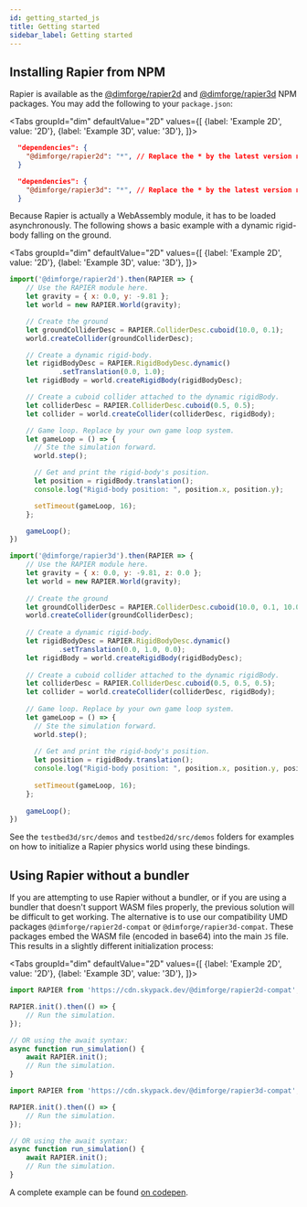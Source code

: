 ```yaml
---
id: getting_started_js
title: Getting started
sidebar_label: Getting started
---
```


## Installing Rapier from NPM
Rapier is available as the [@dimforge/rapier2d](https://www.npmjs.com/package/@dimforge/rapier2d) and
[@dimforge/rapier3d](https://www.npmjs.com/package/@dimforge/rapier3d) NPM packages. You may add the following to
your `package.json`:

<Tabs
  groupId="dim"
  defaultValue="2D"
  values={[
    {label: 'Example 2D', value: '2D'},
    {label: 'Example 3D', value: '3D'},
  ]}>
  <TabItem value="2D">

```json
  "dependencies": {
    "@dimforge/rapier2d": "*", // Replace the * by the latest version number.
  }
```

  </TabItem>
  <TabItem value="3D">

```json
  "dependencies": {
    "@dimforge/rapier3d": "*", // Replace the * by the latest version number.
  }
```

  </TabItem>
</Tabs>

Because Rapier is actually a WebAssembly module, it has to be loaded asynchronously. The following shows a basic
example with a dynamic rigid-body falling on the ground.

<Tabs
  groupId="dim"
  defaultValue="2D"
  values={[
    {label: 'Example 2D', value: '2D'},
    {label: 'Example 3D', value: '3D'},
  ]}>
  <TabItem value="2D">

```js
import('@dimforge/rapier2d').then(RAPIER => {
    // Use the RAPIER module here.
    let gravity = { x: 0.0, y: -9.81 };
    let world = new RAPIER.World(gravity);

    // Create the ground
    let groundColliderDesc = RAPIER.ColliderDesc.cuboid(10.0, 0.1);
    world.createCollider(groundColliderDesc);

    // Create a dynamic rigid-body.
    let rigidBodyDesc = RAPIER.RigidBodyDesc.dynamic()
            .setTranslation(0.0, 1.0);
    let rigidBody = world.createRigidBody(rigidBodyDesc);

    // Create a cuboid collider attached to the dynamic rigidBody.
    let colliderDesc = RAPIER.ColliderDesc.cuboid(0.5, 0.5);
    let collider = world.createCollider(colliderDesc, rigidBody);

    // Game loop. Replace by your own game loop system.
    let gameLoop = () => {
      // Ste the simulation forward.  
      world.step();

      // Get and print the rigid-body's position.
      let position = rigidBody.translation();
      console.log("Rigid-body position: ", position.x, position.y);

      setTimeout(gameLoop, 16);
    };

    gameLoop();
})
```

  </TabItem>
  <TabItem value="3D">

```js
import('@dimforge/rapier3d').then(RAPIER => {
    // Use the RAPIER module here.
    let gravity = { x: 0.0, y: -9.81, z: 0.0 };
    let world = new RAPIER.World(gravity);
  
    // Create the ground
    let groundColliderDesc = RAPIER.ColliderDesc.cuboid(10.0, 0.1, 10.0);
    world.createCollider(groundColliderDesc);
  
    // Create a dynamic rigid-body.
    let rigidBodyDesc = RAPIER.RigidBodyDesc.dynamic()
            .setTranslation(0.0, 1.0, 0.0);
    let rigidBody = world.createRigidBody(rigidBodyDesc);
  
    // Create a cuboid collider attached to the dynamic rigidBody.
    let colliderDesc = RAPIER.ColliderDesc.cuboid(0.5, 0.5, 0.5);
    let collider = world.createCollider(colliderDesc, rigidBody);
  
    // Game loop. Replace by your own game loop system.
    let gameLoop = () => {
      // Ste the simulation forward.  
      world.step();
  
      // Get and print the rigid-body's position.
      let position = rigidBody.translation();
      console.log("Rigid-body position: ", position.x, position.y, position.z);
  
      setTimeout(gameLoop, 16);
    };
  
    gameLoop();
})
```

  </TabItem>
</Tabs>

See the `testbed3d/src/demos` and `testbed2d/src/demos` folders for examples on how to initialize a Rapier physics
world using these bindings.

## Using Rapier without a bundler

If you are attempting to use Rapier without a bundler, or if you are using a bundler that doesn't support WASM
files properly, the previous solution will be difficult to get working. The alternative is to use our compatibility
UMD packages `@dimforge/rapier2d-compat` or `@dimforge/rapier3d-compat`. These packages embed the WASM file (encoded
in base64) into the main `JS` file. This results in a slightly different initialization process:

<Tabs
  groupId="dim"
  defaultValue="2D"
  values={[
    {label: 'Example 2D', value: '2D'},
    {label: 'Example 3D', value: '3D'},
  ]}>
  <TabItem value="2D">

```js
import RAPIER from 'https://cdn.skypack.dev/@dimforge/rapier2d-compat';

RAPIER.init().then(() => {
    // Run the simulation.
});

// OR using the await syntax:
async function run_simulation() {
    await RAPIER.init();
    // Run the simulation.
}
```

  </TabItem>
  <TabItem value="3D">

```js
import RAPIER from 'https://cdn.skypack.dev/@dimforge/rapier3d-compat';

RAPIER.init().then(() => {
    // Run the simulation.
});

// OR using the await syntax:
async function run_simulation() {
    await RAPIER.init();
    // Run the simulation.
}
```

  </TabItem>
</Tabs>

A complete example can be found [on codepen](https://codepen.io/sebcrozet/pen/poRQoKK).